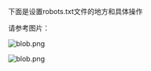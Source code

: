下面是设置robots.txt文件的地方和具体操作

请参考图片：

![blob.png](https://oi2ix6x26.qnssl.com/attachments/download/535256/00156efb948266be0399bae328da35e/)

![blob.png](https://oi2ix6x26.qnssl.com/attachments/download/535259/00156efb96170057045679f9c74a96b/)

